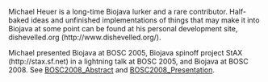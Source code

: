 Michael Heuer is a long-time Biojava lurker and a rare contributor. Half-baked ideas and unfinished implementations of things that may make it into Biojava at some point can be found at his personal development site, dishevelled.org (http://www.dishevelled.org/).

Michael presented Biojava at BOSC 2005, Biojava spinoff project StAX (http://stax.sf.net) in a lightning talk at BOSC 2005, and Biojava at BOSC 2008.  See [[BOSC2008_Abstract]] and [[BOSC2008_Presentation]].